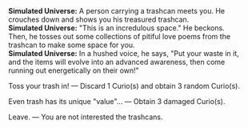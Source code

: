 {{Dialogue Start}}
:'''Simulated Universe:''' A person carrying a trashcan meets you. He crouches down and shows you his treasured trashcan.
:'''Simulated Universe:''' "This is an incredulous space." He beckons. Then, he tosses out some collections of pitiful love poems from the trashcan to make some space for you.
:'''Simulated Universe:''' In a hushed voice, he says, "Put your waste in it, and the items will evolve into an advanced awareness, then come running out energetically on their own!"
:{{DIcon|Star}} Toss your trash in! &mdash; Discard 1 Curio(s) and obtain 3 random Curio(s).
:{{DIcon|Star}} Even trash has its unique "value"... &mdash; Obtain 3 damaged Curio(s).
:{{DIcon|Star}} Leave. &mdash; You are not interested the trashcans.
{{Dialogue End}}